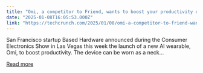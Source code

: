 ```yaml
---
title: "Omi, a competitor to Friend, wants to boost your productivity using AI and a ‘brain interface’"
date: "2025-01-08T16:05:53.000Z"
link: "https://techcrunch.com/2025/01/08/omi-a-competitor-to-friend-wants-to-boost-your-productivity-using-ai-and-a-brain-interface/"
---
```


San Francisco startup Based Hardware announced during the Consumer Electronics Show in Las Vegas this week the launch of a new AI wearable, Omi, to boost productivity. The device can be worn as a neck...

[Read more](https://techcrunch.com/2025/01/08/omi-a-competitor-to-friend-wants-to-boost-your-productivity-using-ai-and-a-brain-interface/)
